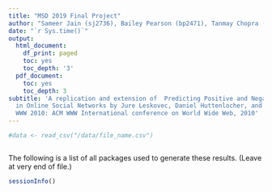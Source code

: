 ```yaml
---
title: "MSD 2019 Final Project"
author: "Sameer Jain (sj2736), Bailey Pearson (bp2471), Tanmay Chopra (tc2897)"
date: "`r Sys.time()`"
output:
  html_document:
    df_print: paged
    toc: yes
    toc_depth: '3'
  pdf_document:
    toc: yes
    toc_depth: 3
subtitle: 'A replication and extension of  Predicting Positive and Negative Links
  in Online Social Networks by Jure Leskovec, Daniel Huttenlocher, and Jone Kleinberg,
  WWW 2010: ACM WWW International conference on World Wide Web, 2010'
---
```


```r
#data <- read_csv("/data/file_name.csv")
```

```r

```




The following is a list of all packages used to generate these results. (Leave at very end of file.)

```r
sessionInfo()
```